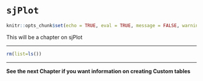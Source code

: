 # `sjPlot`

```r
knitr::opts_chunk$set(echo = TRUE, eval = TRUE, message = FALSE, warning = FALSE)
```

This will be a chapter on sjPlot

********

```r
rm(list=ls())
```

********

**See the next Chapter if you want information on creating Custom tables**

